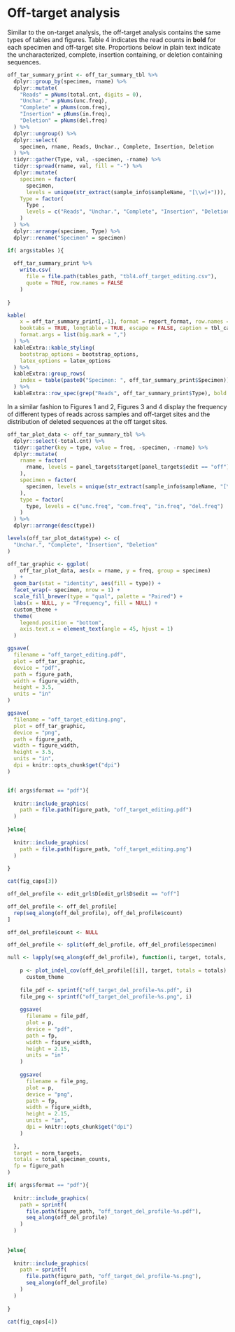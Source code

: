 # Off-target analysis

Similar to the on-target analysis, the off-target analysis contains the same types of tables and figures. Table 4 indicates the read counts in **bold** for each specimen and off-target site. Proportions below in plain text indicate the uncharacterized, complete, insertion containing, or deletion containing sequences.

```r
off_tar_summary_print <- off_tar_summary_tbl %>%
  dplyr::group_by(specimen, rname) %>%
  dplyr::mutate(
    "Reads" = pNums(total.cnt, digits = 0),
    "Unchar." = pNums(unc.freq),
    "Complete" = pNums(com.freq),
    "Insertion" = pNums(in.freq),
    "Deletion" = pNums(del.freq)
  ) %>%
  dplyr::ungroup() %>%
  dplyr::select(
    specimen, rname, Reads, Unchar., Complete, Insertion, Deletion
  ) %>%
  tidyr::gather(Type, val, -specimen, -rname) %>%
  tidyr::spread(rname, val, fill = "-") %>%
  dplyr::mutate(
    specimen = factor(
      specimen, 
      levels = unique(str_extract(sample_info$sampleName, "[\\w]+"))),
    Type = factor(
      Type , 
      levels = c("Reads", "Unchar.", "Complete", "Insertion", "Deletion")
    )
  ) %>%
  dplyr::arrange(specimen, Type) %>%
  dplyr::rename("Specimen" = specimen)

if( args$tables ){
  
  off_tar_summary_print %>%
    write.csv(
      file = file.path(tables_path, "tbl4.off_target_editing.csv"),
      quote = TRUE, row.names = FALSE
    )
  
}

kable(
    x = off_tar_summary_print[,-1], format = report_format, row.names = FALSE,
    booktabs = TRUE, longtable = TRUE, escape = FALSE, caption = tbl_caps[4],
    format.args = list(big.mark = ",")
  ) %>%
  kableExtra::kable_styling(
    bootstrap_options = bootstrap_options,
    latex_options = latex_options
  ) %>%
  kableExtra::group_rows(
    index = table(paste0("Specimen: ", off_tar_summary_print$Specimen))
  ) %>%
  kableExtra::row_spec(grep("Reads", off_tar_summary_print$Type), bold = TRUE)

```

In a similar fashion to Figures 1 and 2, Figures 3 and 4 display the frequency of different types of reads across samples and off-target sites and the distribution of deleted sequences at the off target sites.

```r
off_tar_plot_data <- off_tar_summary_tbl %>%
  dplyr::select(-total.cnt) %>%
  tidyr::gather(key = type, value = freq, -specimen, -rname) %>%
  dplyr::mutate(
    rname = factor(
      rname, levels = panel_targets$target[panel_targets$edit == "off"]
    ),
    specimen = factor(
      specimen, levels = unique(str_extract(sample_info$sampleName, "[\\w]+"))
    ),
    type = factor(
      type, levels = c("unc.freq", "com.freq", "in.freq", "del.freq")
    )
  ) %>%
  dplyr::arrange(desc(type))

levels(off_tar_plot_data$type) <- c(
  "Unchar.", "Complete", "Insertion", "Deletion"
)

off_tar_graphic <- ggplot(
    off_tar_plot_data, aes(x = rname, y = freq, group = specimen)
  ) + 
  geom_bar(stat = "identity", aes(fill = type)) + 
  facet_wrap(~ specimen, nrow = 1) +
  scale_fill_brewer(type = "qual", palette = "Paired") +
  labs(x = NULL, y = "Frequency", fill = NULL) +
  custom_theme +
  theme(
    legend.position = "bottom",
    axis.text.x = element_text(angle = 45, hjust = 1)
  )

ggsave(
  filename = "off_target_editing.pdf", 
  plot = off_tar_graphic, 
  device = "pdf", 
  path = figure_path, 
  width = figure_width, 
  height = 3.5, 
  units = "in"
)

ggsave(
  filename = "off_target_editing.png", 
  plot = off_tar_graphic, 
  device = "png", 
  path = figure_path, 
  width = figure_width,
  height = 3.5, 
  units = "in",
  dpi = knitr::opts_chunk$get("dpi")
)


if( args$format == "pdf"){
  
  knitr::include_graphics(
    path = file.path(figure_path, "off_target_editing.pdf")
  )
  
}else{
  
  knitr::include_graphics(
    path = file.path(figure_path, "off_target_editing.png")
  )
  
}
```

```r
cat(fig_caps[3]) 
```

```r
off_del_profile <- edit_grl$D[edit_grl$D$edit == "off"]

off_del_profile <- off_del_profile[
  rep(seq_along(off_del_profile), off_del_profile$count)
]

off_del_profile$count <- NULL

off_del_profile <- split(off_del_profile, off_del_profile$specimen)

null <- lapply(seq_along(off_del_profile), function(i, target, totals, fp){
  
    p <- plot_indel_cov(off_del_profile[[i]], target, totals = totals) + 
      custom_theme
    
    file_pdf <- sprintf("off_target_del_profile-%s.pdf", i)
    file_png <- sprintf("off_target_del_profile-%s.png", i)
      
    ggsave(
      filename = file_pdf, 
      plot = p, 
      device = "pdf", 
      path = fp, 
      width = figure_width, 
      height = 2.15, 
      units = "in"
    )
    
    ggsave(
      filename = file_png, 
      plot = p, 
      device = "png", 
      path = fp, 
      width = figure_width,
      height = 2.15, 
      units = "in",
      dpi = knitr::opts_chunk$get("dpi")
    )
    
  },
  target = norm_targets,
  totals = total_specimen_counts,
  fp = figure_path
)

if( args$format == "pdf"){
  
  knitr::include_graphics(
    path = sprintf(
      file.path(figure_path, "off_target_del_profile-%s.pdf"), 
      seq_along(off_del_profile)
    )
  )
  
  
}else{
  
  knitr::include_graphics(
    path = sprintf(
      file.path(figure_path, "off_target_del_profile-%s.png"), 
      seq_along(off_del_profile)
    )
  )
  
}

```

```r
cat(fig_caps[4]) 
```